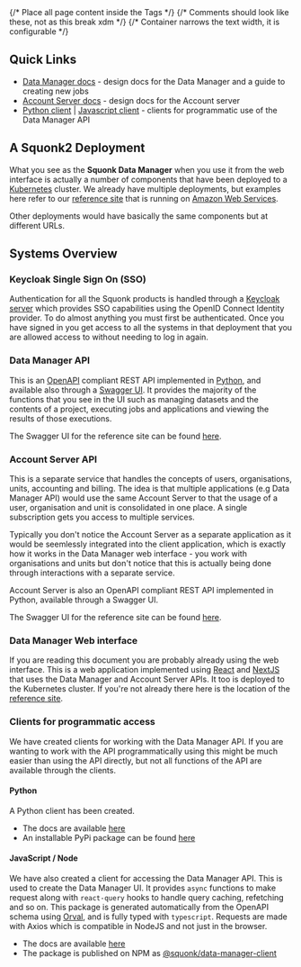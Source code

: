 
<Head>
  <title>Data Manager Developer Documentation</title>
</Head>

<Layout>
{/* Place all page content inside the <Layout /> Tags */}
{/* Comments should look like these, not <!-- --> as this break xdm */}
{/* Container narrows the text width, it is configurable */}
<Container>

<DocsNav />

## Quick Links

* [Data Manager docs](https://informaticsmatters.gitlab.io/squonk2-data-manager/) - design docs for the Data Manager and
  a guide to creating new jobs
* [Account Server docs](https://informaticsmatters.gitlab.io/squonk2-account-server/) - design docs for the Account server
* [Python client](https://squonk2-python-client.readthedocs.io/en/stable) |
  [Javascript client](https://informaticsmatters.github.io/data-manager-npm-client/) -
  clients for programmatic use of the Data Manager API

## A Squonk2 Deployment

What you see as the **Squonk Data Manager** when you use it from the web interface is actually a number of components that
have been deployed to a [Kubernetes](https://kubernetes.io/) cluster.
We already have multiple deployments, but examples here refer to our
[reference site](https://squonk.it/data-manager-ui) that is running on [Amazon Web Services](https://aws.amazon.com/).

Other deployments would have basically the same components but at different URLs.

## Systems Overview

### Keycloak Single Sign On (SSO)

Authentication for all the Squonk products is handled through a [Keycloak server](https://www.keycloak.org/) which
provides SSO capabilities using the OpenID Connect Identity provider. To do almost anything you must first be authenticated.
Once you have signed in you get access to all the systems in that deployment that you are allowed access to without
needing to log in again.

### Data Manager API

This is an [OpenAPI](https://www.openapis.org/) compliant REST API implemented in [Python](https://www.python.org/),
and available also through a [Swagger UI](https://swagger.io/tools/swagger-ui/). It provides the majority of the functions
that you see in the UI such as managing datasets and the contents of a project, executing jobs and applications and
viewing the results of those executions.

The Swagger UI for the reference site can be found [here](https://squonk.it/data-manager-api/api/).

### Account Server API

This is a separate service that handles the concepts of users, organisations, units, accounting and billing.
The idea is that multiple applications (e.g Data Manager API) would use the same Account Server to that the usage of
a user, organisation and unit is consolidated in one place. A single subscription gets you access to multiple services.

Typically you don't notice the Account Server as a separate application as it would be seemlessly integrated into the
client application, which is exactly how it works in the Data Manager web interface - you work with organisations and
units but don't notice that this is actually being done through interactions with a separate service.

Account Server is also an OpenAPI compliant REST API implemented in Python, available through a Swagger UI.

The Swagger UI for the reference site can be found [here](https://squonk.it/account-server-api/api/).


### Data Manager Web interface

If you are reading this document you are probably already using the web interface. This is a web application implemented
using [React](https://reactjs.org/) and [NextJS](https://nextjs.org/) that uses the Data Manager and Account Server APIs.
It too is deployed to the Kubernetes cluster. If you're not already there here is the location of the
[reference site](https://squonk.it/data-manager-ui).

### Clients for programmatic access

We have created clients for working with the Data Manager API. If you are wanting to work with the API programmatically
using this might be much easier than using the API directly, but not all functions of the API are available through the clients.

#### Python

A Python client has been created.

* The docs are available [here](https://squonk2-python-client.readthedocs.io/en/stable)
* An installable PyPi package can be found [here](https://pypi.org/project/im-squonk2-client/)


#### JavaScript / Node

We have also created a client for accessing the Data Manager API. This is used to create the Data Manager UI.
It provides `async` functions to make request along with `react-query` hooks to handle query caching, refetching and so on.
This package is generated automatically from the OpenAPI schema using [Orval](https://orval.dev/),
and is fully typed with `typescript`.
Requests are made with Axios which is compatible in NodeJS and not just in the browser.

* The docs are available [here](https://informaticsmatters.github.io/data-manager-npm-client/)
* The package is published on NPM as [@squonk/data-manager-client](https://www.npmjs.com/package/@squonk/data-manager-client)

</Container>
</Layout>
